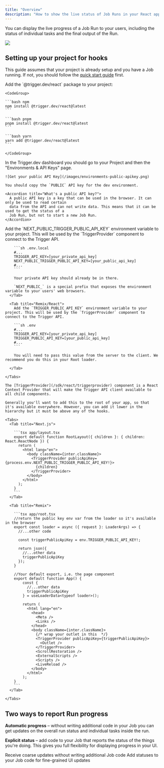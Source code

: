 ```yaml
---
title: "Overview"
description: "How to show the live status of Job Runs in your React app"
---
```


You can display the live progress of a Job Run to your users, including the status of individual tasks and the final output of the Run.

<Frame caption='This updates live as the Job progresses, until we show the "Posted to Slack" output'>
  <img src="/images/react-hooks.png" />
</Frame>

## Setting up your project for hooks

This guide assumes that your project is already setup and you have a Job running. If not, you should follow the [quick start guide](/documentation/quickstart) first.

<Steps titleSize="h3">
  <Step title="Install the package">
    Add the `@trigger.dev/react` package to your project:

    <CodeGroup>

    ```bash npm
    npm install @trigger.dev/react@latest
    ```

    ```bash pnpm
    pnpm install @trigger.dev/react@latest
    ```

    ```bash yarn
    yarn add @trigger.dev/react@latest
    ```

    </CodeGroup>

  </Step>
  <Step title="Get your public API key">
    In the Trigger.dev dashboard you should go to your Project and then the "Environments & API Keys" page.

    ![Get your public API Key](/images/environments-public-apikey.png)

    You should copy the `PUBLIC` API key for the dev environment.

    <Accordion title="What's a public API key?">
      A public API key is a key that can be used in the browser. It can only be used to read certain
      data from the API and can not write data. This means that it can be used to get the status of a
      Job Run, but not to start a new Job Run.
    </Accordion>

  </Step>
  <Step title="Setting up environment variables">
    <Tabs>
      <Tab title="Next.js">
        Add the `NEXT_PUBLIC_TRIGGER_PUBLIC_API_KEY` environment variable to your project. This will be used by the `TriggerProvider` component to connect to the Trigger API.

        ```sh .env.local
        #...
        TRIGGER_API_KEY=[your_private_api_key]
        NEXT_PUBLIC_TRIGGER_PUBLIC_API_KEY=[your_public_api_key]
        #...
        ```

        Your private API key should already be in there.

        `NEXT_PUBLIC_` is a special prefix that exposes the environment variable to your users' web browsers.
      </Tab>

      <Tab title="Remix/React">
        Add the `TRIGGER_PUBLIC_API_KEY` environment variable to your project. This will be used by the `TriggerProvider` component to connect to the Trigger API.

        ```sh .env
        #...
        TRIGGER_API_KEY=[your_private_api_key]
        TRIGGER_PUBLIC_API_KEY=[your_public_api_key]
        #...
        ```

        You will need to pass this value from the server to the client. We recommend you do this in your Root loader.

      </Tab>

    </Tabs>

  </Step>

  <Step title="Add the <TriggerProvider> component">

    The [TriggerProvider](/sdk/react/triggerprovider) component is a React Context Provider that will make the Trigger API client available to all child components.

    Generally you'll want to add this to the root of your app, so that it's available everywhere. However, you can add it lower in the hierarchy but it must be above any of the hooks.

    <Tabs>
      <Tab title="Next.js">

        ```tsx app/layout.tsx
        export default function RootLayout({ children }: { children: React.ReactNode }) {
          return (
            <html lang="en">
              <body className={inter.className}>
                <TriggerProvider publicApiKey={process.env.NEXT_PUBLIC_TRIGGER_PUBLIC_API_KEY!}>
                  {children}
                </TriggerProvider>
              </body>
            </html>
          );
        }
        ```
      </Tab>

      <Tab title="Remix">

        ```tsx app/root.tsx
        //return the public key env var from the loader so it's available in the browser
        export const loader = async ({ request }: LoaderArgs) => {
          //...other code

          const triggerPublicApiKey = env.TRIGGER_PUBLIC_API_KEY!;

          return json({
            //...other data
            triggerPublicApiKey
          });
        }

        //Your default export, i.e. the page component
        export default function App() {
            const {
              //...other data
              triggerPublicApiKey
            } = useLoaderData<typeof loader>();

            return (
              <html lang="en">
                <head>
                  <Meta />
                  <Links />
                </head>
                <body className={inter.className}>
                  {/* wrap your outlet in this  */}
                  <TriggerProvider publicApiKey={triggerPublicApiKey}>
                    <Outlet />
                  </TriggerProvider>
                  <ScrollRestoration />
                  <ExternalScripts />
                  <Scripts />
                  <LiveReload />
                </body>
              </html>
            );
        }
        ```
      </Tab>

    </Tabs>

  </Step>
</Steps>

## Two ways to report Run progress

**Automatic progress** – without writing additional code in your Job you can get updates on the overall run status and individual tasks inside the run.

**Explicit status** – add code to your Job that reports the status of the things you're doing. This gives you full flexibility for displaying progress in your UI.

<CardGroup cols={2}>
  <Card title="Automatic hooks" icon="wrench" href="/documentation/guides/react-hooks-automatic">
    Receive coarse updates without writing additional Job code
  </Card>
  <Card
    title="Explicit status hooks"
    icon="wrench"
    href="/documentation/guides/react-hooks-statuses"
  >
    Add statuses to your Job code for fine-grained UI updates
  </Card>
</CardGroup>
